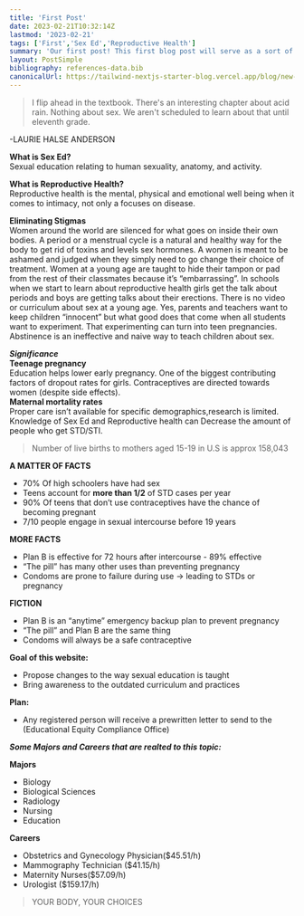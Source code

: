 ```yaml
---
title: 'First Post'
date: 2023-02-21T10:32:14Z
lastmod: '2023-02-21'
tags: ['First','Sex Ed','Reproductive Health']
summary: 'Our first post! This first blog post will serve as a sort of introduction to what we plan on doing, and more information on what exactly Sex Ed and Reproductive Health entails.'
layout: PostSimple
bibliography: references-data.bib
canonicalUrl: https://tailwind-nextjs-starter-blog.vercel.app/blog/new-features-in-v1/
---
```


>I flip ahead in the textbook. There's an interesting chapter about acid rain. Nothing about sex. We aren't scheduled to learn about that until eleventh grade.

-LAURIE HALSE ANDERSON

**What is Sex Ed?**  
Sexual education relating to human sexuality, anatomy, and activity. 

**What is Reproductive Health?**  
Reproductive health is the mental, physical and emotional well being when it comes to intimacy, not only a focuses on disease.

**Eliminating Stigmas**  
Women around the world are silenced for what goes on inside their own bodies. A period or a menstrual cycle is a natural and healthy way for the body to get rid of toxins and levels sex hormones. 
A women is meant to be ashamed and judged when they simply need to go change their choice of treatment. Women at a young age are taught to hide their tampon or pad from the rest of their classmates because it’s “embarrassing”. 
In schools when we start to learn about reproductive health  girls get the talk about periods and  boys are getting talks about their erections. There is no video or curriculum about sex at a young age. Yes, parents and teachers want to keep children “innocent” but what good does that come when all students want to experiment. That experimenting can turn into teen pregnancies.  
Abstinence is an ineffective and naive way to teach children about sex. 

***Significance***  
**Teenage pregnancy**   
Education helps lower early pregnancy.
One of the biggest contributing factors of dropout rates for girls.
Contraceptives are directed towards women (despite side effects).  
**Maternal mortality rates**  
Proper care isn’t available for specific demographics,research is limited.
Knowledge of Sex Ed and Reproductive health can Decrease the amount of people who get STD/STI.

>Number of live births to mothers aged 15-19 in U.S is approx 158,043

**A MATTER OF FACTS**
- 70% Of high schoolers have had sex
- Teens account for **more than 1/2** of STD cases per year
- 90% Of teens that don’t use contraceptives have the chance of becoming pregnant
- 7/10 people engage in sexual intercourse before 19 years

**MORE FACTS**
- Plan B is effective for 72 hours after intercourse - 89% effective
- “The pill” has many other uses than preventing pregnancy
- Condoms are prone to failure during use → leading to STDs or pregnancy

**FICTION**
- Plan B is an “anytime” emergency backup plan to prevent pregnancy
- “The pill” and Plan B are the same thing
- Condoms will always be a safe contraceptive
 
**Goal of this website:**  
- Propose changes to the way sexual education is taught 
- Bring awareness to the outdated curriculum and practices 

**Plan:**
- Any registered person will receive a prewritten letter to send to the (Educational Equity Compliance Office)

***Some Majors and Careers that are realted to this topic:***

**Majors**
- Biology
- Biological Sciences
- Radiology
- Nursing
- Education 

**Careers**
- Obstetrics and  Gynecology Physician($45.51/h)
- Mammography Technician ($41.15/h)
- Maternity Nurses($57.09/h)
- Urologist ($159.17/h)

> YOUR BODY, YOUR CHOICES 
